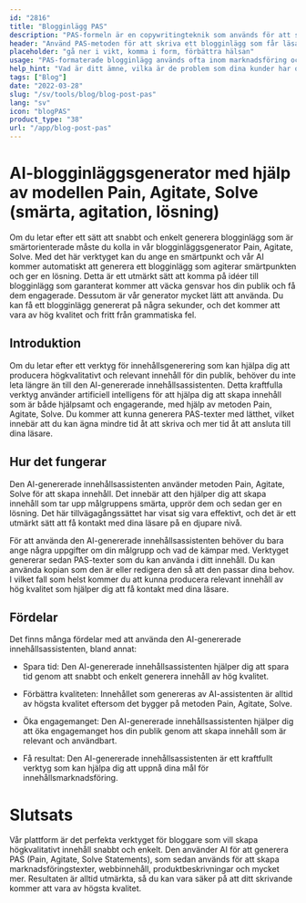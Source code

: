 ```yaml
---
id: "2816"
title: "Blogginlägg PAS"
description: "PAS-formeln är en copywritingteknik som används för att sälja en produkt eller tjänst genom att först lyfta fram kundens problem, sedan reta upp dem och slutligen erbjuda en lösning. Den här generatorn kan hjälpa dig att skapa ett PAS-formaterat blogginlägg som är i linje med ditt varumärke."
header: "Använd PAS-metoden för att skriva ett blogginlägg som får läsaren att agera."
placeholder: "gå ner i vikt, komma i form, förbättra hälsan"
usage: "PAS-formaterade blogginlägg används ofta inom marknadsföring och försäljning för att sälja en produkt eller tjänst. Följande generator kan hjälpa dig att skapa ett PAS-format blogginlägg som är nära kopplat till ditt varumärke."
help_hint: "Vad är ditt ämne, vilka är de problem som dina kunder har och vad är lösningen du erbjuder?"
tags: ["Blog"]
date: "2022-03-28"
slug: "/sv/tools/blog/blog-post-pas"
lang: "sv"
icon: "blogPAS"
product_type: "38"
url: "/app/blog-post-pas"
---
```


# AI-blogginläggsgenerator med hjälp av modellen Pain, Agitate, Solve (smärta, agitation, lösning)

Om du letar efter ett sätt att snabbt och enkelt generera blogginlägg som är smärtorienterade måste du kolla in vår blogginläggsgenerator Pain, Agitate, Solve. Med det här verktyget kan du ange en smärtpunkt och vår AI kommer automatiskt att generera ett blogginlägg som agiterar smärtpunkten och ger en lösning. Detta är ett utmärkt sätt att komma på idéer till blogginlägg som garanterat kommer att väcka gensvar hos din publik och få dem engagerade. Dessutom är vår generator mycket lätt att använda. Du kan få ett blogginlägg genererat på några sekunder, och det kommer att vara av hög kvalitet och fritt från grammatiska fel.

## Introduktion

Om du letar efter ett verktyg för innehållsgenerering som kan hjälpa dig att producera högkvalitativt och relevant innehåll för din publik, behöver du inte leta längre än till den AI-genererade innehållsassistenten. Detta kraftfulla verktyg använder artificiell intelligens för att hjälpa dig att skapa innehåll som är både hjälpsamt och engagerande, med hjälp av metoden Pain, Agitate, Solve. Du kommer att kunna generera PAS-texter med lätthet, vilket innebär att du kan ägna mindre tid åt att skriva och mer tid åt att ansluta till dina läsare.

## Hur det fungerar

Den AI-genererade innehållsassistenten använder metoden Pain, Agitate, Solve för att skapa innehåll. Det innebär att den hjälper dig att skapa innehåll som tar upp målgruppens smärta, upprör dem och sedan ger en lösning. Det här tillvägagångssättet har visat sig vara effektivt, och det är ett utmärkt sätt att få kontakt med dina läsare på en djupare nivå.

För att använda den AI-genererade innehållsassistenten behöver du bara ange några uppgifter om din målgrupp och vad de kämpar med. Verktyget genererar sedan PAS-texter som du kan använda i ditt innehåll. Du kan använda kopian som den är eller redigera den så att den passar dina behov. I vilket fall som helst kommer du att kunna producera relevant innehåll av hög kvalitet som hjälper dig att få kontakt med dina läsare.

## Fördelar

Det finns många fördelar med att använda den AI-genererade innehållsassistenten, bland annat:

- Spara tid: Den AI-genererade innehållsassistenten hjälper dig att spara tid genom att snabbt och enkelt generera innehåll av hög kvalitet.

- Förbättra kvaliteten: Innehållet som genereras av AI-assistenten är alltid av högsta kvalitet eftersom det bygger på metoden Pain, Agitate, Solve.

- Öka engagemanget: Den AI-genererade innehållsassistenten hjälper dig att öka engagemanget hos din publik genom att skapa innehåll som är relevant och användbart.

- Få resultat: Den AI-genererade innehållsassistenten är ett kraftfullt verktyg som kan hjälpa dig att uppnå dina mål för innehållsmarknadsföring.

# Slutsats

Vår plattform är det perfekta verktyget för bloggare som vill skapa högkvalitativt innehåll snabbt och enkelt. Den använder AI för att generera PAS (Pain, Agitate, Solve Statements), som sedan används för att skapa marknadsföringstexter, webbinnehåll, produktbeskrivningar och mycket mer. Resultaten är alltid utmärkta, så du kan vara säker på att ditt skrivande kommer att vara av högsta kvalitet.
